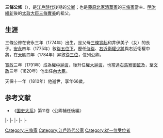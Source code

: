{{東亞男性歷史人物
|名稱 = 三條公修
|出生日期 = [[安永_(年號)|安永]]三年八月初一（1774年9月6日）
|逝世日期 = [[天保_(日本)|天保]]十一年九月初七（{{death date and age|1840|10|2|1774|9|6}}）
|法號 = 後己心院觀了音空
|身份 = [[從一位|從一位]][[內大臣|內大臣]]
|主君 = [[後桃園天皇|後桃園天皇]]→[[光格天皇|光格天皇]]→[[仁孝天皇|仁孝天皇]]
|父親 = [[三條實起|三條實起]]
|母親 = 井伊美子
|妻 = 一條和子
|妻之父 = [[一條輝良|一條輝良]]
|子 = 三條實師、[[三條實萬|三條實萬]]
|女 = 三條泰
}}

{{japanese|japanese=三条 公修|kana=さんじょう きんおさ|romaji=Sanjou Kino-sa|kyujitai=三條 公修}}
'''三條公修'''（{{bd|1774年|9月6日|1840年|10月2日}}），是[[江戶時代|江戶時代]]後期的[[公卿|公卿]]；也是[[藤原北家|藤原北家]][[清華家|清華家]]的[[三條家|三條家]]當主、[[明治維新|明治維新]]後的[[太政大臣|太政大臣]][[三條實美|三條實美]]的祖父。

==生涯==
三條公修在安永三年（1774年）出生，是父母[[三條實起|三條實起]]和井伊美子（{{link-ja|蜂須賀宗鎮|蜂須賀宗鎮}}女）的長子。[[文化_(年號)|安永]]四年（1775年）敘[[從五位|從五位下]]，歷任[[侍從|侍從]]、[[近衛府|右近衛權少將]]與右近衛權中將，在[[天明|天明]]四年（1784年）昇敘[[從三位|從三位]]，位列公卿。

[[寬政|寬政]]三年（1791年）成為權[[中納言|中納言]]，後升任權[[大納言|大納言]]，也當過[[馬寮|右馬寮御監]]及{{link-ja|近衛大將|近衛大将|近衛右大將}}，至[[文政|文政]]三年（1820年）他出任[[內大臣|內大臣]]。

天保十一年（1810年）他逝世，享年66歲。

==参考文献==
*《[[国史大系|国史大系]]》第11卷〈公卿補任後編〉

{{start box|width=auto}}
{{s-pre}}
|-
{{s-before|[[三條實起|三條實起]]}}
{{s-title|[[三條家|三條家]]當主|1823年10月10日－1840年10月2日}}
{{s-after|[[三條實萬|三條實萬]]}}
|-
{{s-off}}
|-
{{s-before|[[二條齊信|二條齊信]]}}
{{s-title|[[內大臣|內大臣]]|1820年11月20日－1821年5月8日}}
{{s-after|[[九條尚忠|九條尚忠]]}}
|-
{{s-mil}}
|-
{{s-before|二條齊信}}
{{s-title|{{link-ja|近衛大將|近衛大将|右大將}}|1816年1月2日－1821年5月8日}}
{{s-after|[[大炊御門經久|大炊御門經久]]}}
{{end box}}

{{三條家}}

[[Category:三條家|Category:三條家]]
[[Category:江戶時代公家|Category:江戶時代公家]]
[[Category:從一位受位者|Category:從一位受位者]]